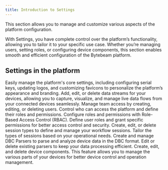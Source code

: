 ```yaml
---
title: Introduction to Settings
---
```


This section allows you to manage and customize various aspects of the platform configuration.

With Settings, you have complete control over the platform’s functionality, allowing you to tailor it to your specific use case. Whether you’re managing users, setting roles, or configuring device components, this section enables smooth and efficient configuration of the Bytebeam platform.

## Settings in the platform

<CardGroup cols={2}>
  <Card title="General" icon="desktop" href="/platform-guide/general-settings">
  Easily manage the platform's core settings, including configuring serial keys, updating logos, and customizing favicons to personalize the platform’s appearance and branding.
  </Card>
  <Card title="Streams" icon="database" href="/platform-guide/streams-tables/introduction-to-streams">
  Add, edit, or delete data streams for your devices, allowing you to capture, visualize, and manage live data flows from your connected devices seamlessly.
  </Card>
<Card title="Users" icon="users" href="/platform-guide/users/introduction-to-users-in-projects">
  Manage team access by creating, editing, or deleting users. Control who can access the platform and define their roles and permissions.
</Card>
<Card title="Roles" icon="shield" href="/platform-guide/roles/role-based-access-control">
  Configure roles and permissions with Role-Based Access Control (RBAC). Define user roles and grant specific permissions for better access control and security.
  </Card>
<Card title="Session Types" icon="clock" href="/platform-guide/session-types/introduction-to-session-types">
  Create, edit, or delete session types to define and manage your workflow sessions. Tailor the types of sessions based on your operational needs.
</Card>
<Card title="DBC Parsers" icon="file-code" href="/platform-guide/dbc-parsers/introduction-to-dbc-parsers">
  Create and manage DBC Parsers to parse and analyze device data in the DBC format. Edit or delete existing parsers to keep your data processing efficient.
</Card>
<Card title="Device Components" icon="cube" href="/platform-guide/device-components/introduction-to-device-components">
  Create, edit, and delete device components. This feature allows you to manage the various parts of your devices for better device control and operation management.
  </Card>
</CardGroup>